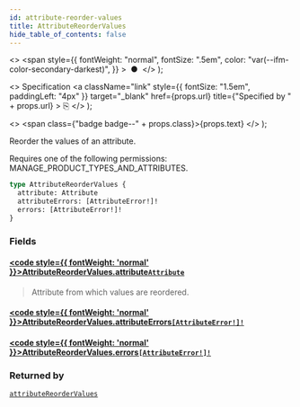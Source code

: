 ```yaml
---
id: attribute-reorder-values
title: AttributeReorderValues
hide_table_of_contents: false
---
```


  <>
    <span
      style={{
        fontWeight: "normal",
        fontSize: ".5em",
        color: "var(--ifm-color-secondary-darkest)",
      }}
    >
      &nbsp;●&nbsp;
    </span>
  </>
);

  <>
    Specification
    <a
      className="link"
      style={{ fontSize: "1.5em", paddingLeft: "4px" }}
      target="\_blank"
      href={props.url}
      title={"Specified by " + props.url}
    >
      ⎘
    </a>
  </>
);

  <>
    <span class={"badge badge--" + props.class}>{props.text}</span>
  </>
);

Reorder the values of an attribute.

Requires one of the following permissions: MANAGE_PRODUCT_TYPES_AND_ATTRIBUTES.

```graphql
type AttributeReorderValues {
  attribute: Attribute
  attributeErrors: [AttributeError!]!
  errors: [AttributeError!]!
}
```

### Fields

#### [<code style={{ fontWeight: 'normal' }}>AttributeReorderValues.<b>attribute</b></code>](#)<Bullet />[`Attribute`](../../../developer/api-reference/objects/attribute) <Badge class="secondary" text="object"/>

> Attribute from which values are reordered.

#### [<code style={{ fontWeight: 'normal' }}>AttributeReorderValues.<b>attributeErrors</b></code>](#)<Bullet />[`[AttributeError!]!`](../../../developer/api-reference/objects/attribute-error) <Badge class="secondary" text="non-null"/> <Badge class="secondary" text="object"/>

>

#### [<code style={{ fontWeight: 'normal' }}>AttributeReorderValues.<b>errors</b></code>](#)<Bullet />[`[AttributeError!]!`](../../../developer/api-reference/objects/attribute-error) <Badge class="secondary" text="non-null"/> <Badge class="secondary" text="object"/>

>

### Returned by

[`attributeReorderValues`](../../../developer/api-reference/mutations/attribute-reorder-values) <Badge class="secondary" text="mutation"/>
